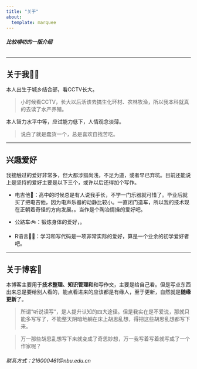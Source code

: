 ```yaml
---
title: "关于"
about:
  template: marquee
---
```


###### ***比较唠叨的一版介绍***

------------------------------------------------------------------------

## 关于我🧑‍🎓

本人出生于城乡结合部，看CCTV长大。

> 小时候看CCTV，长大以后活该去搞生化环材、农林牧渔，所以我本科就真的去读了水产养殖。

本人智力水平中等，应试能力低下，人情观念淡薄。

> 说白了就是蠢货一个，总是喜欢自找苦吃。

------------------------------------------------------------------------

## 兴趣爱好

我接触过的爱好非常多，但大都涉猎尚浅，不足为道，或者早已弃坑。目前还能说上是坚持的爱好主要是以下三个，或许以后还得加个写作。

-   电吉他🎸：高中的时候总是有人说我手长，不学一门乐器就可惜了。毕业后就买了把电吉他，因为电声乐器的动静比较小。一直闭门造车，所以我的技术现在正朝着奇怪的方向发展。。当作是个陶冶情操的爱好吧。

-   公路车🚲：锻炼身体的爱好，。

-   R语言👨‍💻：学习和写代码是一项非常实际的爱好，算是一个业余的初学爱好者吧。

------------------------------------------------------------------------

## 关于博客🙂

本博客主要用于**技术整理、知识管理和**和~~写作文~~，主要是给自己看。但是写点东西出来总是要给别人看的，能点看进来的应该都是有缘人，至于更新，自然就是**随缘更新**了。

> 所谓"听说读写"，是人提升认知的四大途径。但是我实在是不爱说，那就只能多写写了，不能整天阴暗地躺在床上胡思乱想，得把这些胡思乱想都写下来。

> 万一那些胡思乱想写下来就变成了奇思妙想，万一我写着写着就写成了一个作家呢？

###### 联系方式*：216000461\@nbu.edu.cn*
